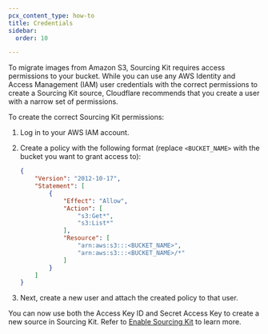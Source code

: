 ```yaml
---
pcx_content_type: how-to
title: Credentials
sidebar:
  order: 10

---
```


To migrate images from Amazon S3, Sourcing Kit requires access permissions to your bucket. While you can use any AWS Identity and Access Management (IAM) user credentials with the correct permissions to create a Sourcing Kit source, Cloudflare recommends that you create a user with a narrow set of permissions.

To create the correct Sourcing Kit permissions:

1. Log in to your AWS IAM account.

2. Create a policy with the following format (replace `<BUCKET_NAME>` with the bucket you want to grant access to):

   ```json
   {
       "Version": "2012-10-17",
       "Statement": [
           {
               "Effect": "Allow",
               "Action": [
                   "s3:Get*",
                   "s3:List*"
               ],
               "Resource": [
                   "arn:aws:s3:::<BUCKET_NAME>",
                   "arn:aws:s3:::<BUCKET_NAME>/*"
               ]
           }
       ]
   }
   ```

3. Next, create a new user and attach the created policy to that user.

You can now use both the Access Key ID and Secret Access Key to create a new source in Sourcing Kit. Refer to [Enable Sourcing Kit](/images/upload-images/sourcing-kit/enable/) to learn more.
